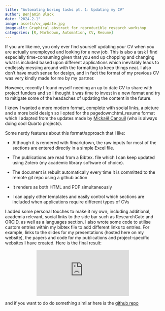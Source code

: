 ```yaml
---
title: "Automating boring tasks pt. 1: Updating my CV"
author: Benjamin Black
date: "2024-2-1"
image: assets/cv_update.jpg
image-alt: Graphical abstract for reproducible research workshop
categories: [R, Markdown, Automation, CV, Resume]
---
```


If you are like me, you only ever find yourself updating your CV when you are actually unemployed and looking for a new job. This is also a task I find especially time-consuming given that you end up chopping and changing what is included based upon different applications which inevitably leads to endlessly messing around with the formatting to keep things neat. I also don't have much sense for design, and in fact the format of my previous CV was very kindly made for me by my partner.

However, recently I found myself needing an up to date CV to share with project funders and so I thought it was time to invest in a new format and try to mitigate some of the headaches of updating the content in the future.

I knew I wanted a more modern format, complete with social links, a picture and a more bold design so I opted for the pagedown::html_resume format which I adapted from the updates made by [Mickaël Canouil](https://github.com/mcanouil) (who is always doing cool Quarto projects).

Some nerdy features about this format/approach that I like:

-   Although it is rendered with Rmarkdown, the raw inputs for most of the sections are entered directly in a simple Excel file.

-   The publications are read from a Bibtex. file which I can keep updated using Zotero (my academic library software of choice).

-   The document is rebuilt automatically every time it is committed to the remote git repo using a github action

-   It renders as both HTML and PDF simultaneously

-   I can apply other templates and easily control which sections are included when applications require different types of CVs

I added some personal touches to make it my own, including additional, academia relevant, social links to the side bar such as ResearchGate and ORCID, as well as a languages section. I also wrote some code to utilise custom entries within my bibtex file to add different links to entries. For example, links to the slides for my presentations (hosted here on my website), the papers and code for my publications and project-specific websites I have created. Here is the final result:

```{=html}
<div class="embed-container">
  <p align="center"><iframe src= "https://blenback.github.io/curriculum-vitae/" style="border: 0.5px" ></iframe
  /p>
</div>
```
and if you want to do do something similar here is the [github repo]()
